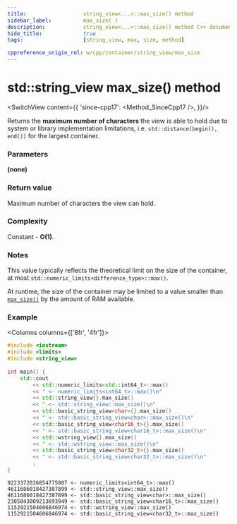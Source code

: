 ```yaml
---
title:					string_view<...>::max_size() method
sidebar_label:			max_size( )
description:			string_view<...>::max_size() method C++ documentation
hide_title:				true
tags:					[string_view, max, size, method]

cppreference_origin_rel: w/cpp/container/string_view/max_size
---
```



<!----------------- Codes ---------------------->

<!-- max_size() -->

# std::string_view max_size() method

<SwitchView content={{
	'since-cpp17': <Method_SinceCpp17 />,
}}/>

Returns the **maximum number of characters** the view is able to hold due to system or library implementation limitations, i.e. `std::distance(begin(), end())` for the largest container.

### Parameters

**(none)**

### Return value

Maximum number of characters the view can hold.

### Complexity

Constant - **O(1)**.

### Notes

This value typically reflects the theoretical limit on the size of the container,
at most `std::numeric_limits<difference_type>::max()`.  

At runtime, the size of the container may be limited to a value smaller than [`max_size()`](#) by the amount of RAM available.

### Example

<Columns columns={['8fr', '4fr']}>
<div>

```cpp title='Main.cpp' showLineNumbers
#include <iostream>
#include <limits>
#include <string_view>
 
int main() {
    std::cout
        << std::numeric_limits<std::int64_t>::max()
        << " <- numeric_limits<int64_t>::max()\n"
        << std::string_view{}.max_size()
        << " <- std::string_view::max_size()\n"
        << std::basic_string_view<char>{}.max_size()
        << " <- std::basic_string_view<char>::max_size()\n"
        << std::basic_string_view<char16_t>{}.max_size()
        << " <- std::basic_string_view<char16_t>::max_size()\n"
        << std::wstring_view{}.max_size()
        << " <- std::wstring_view::max_size()\n"
        << std::basic_string_view<char32_t>{}.max_size()
        << " <- std::basic_string_view<char32_t>::max_size()\n"
        ;
}
```

</div>
<div>

```plaintext title="Possible output"
9223372036854775807 <- numeric_limits<int64_t>::max()
4611686018427387899 <- std::string_view::max_size()
4611686018427387899 <- std::basic_string_view<char>::max_size()
2305843009213693949 <- std::basic_string_view<char16_t>::max_size()
1152921504606846974 <- std::wstring_view::max_size()
1152921504606846974 <- std::basic_string_view<char32_t>::max_size()
```

</div>
</Columns>
